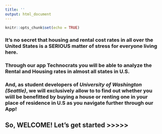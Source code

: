 ```yaml
---
title: ''
output: html_document
---
```


```r
knitr::opts_chunk$set(echo = TRUE)
```

### It's no secret that housing and rental cost rates in all over the United States is a SERIOUS matter of stress for everyone living here.

### Through our app **Technocrats** you will be able to analyze the Rental and Housing rates in almost all states in U.S. 
### And, as student developers of _University of Washington (Seattle)_, we will exclusively allow to to find out whether you wiill be benefitted by buying a house or renting one in your place of residence in U.S as you navigate further through our App!

## So, WELCOME! Let's get started >>>>>
